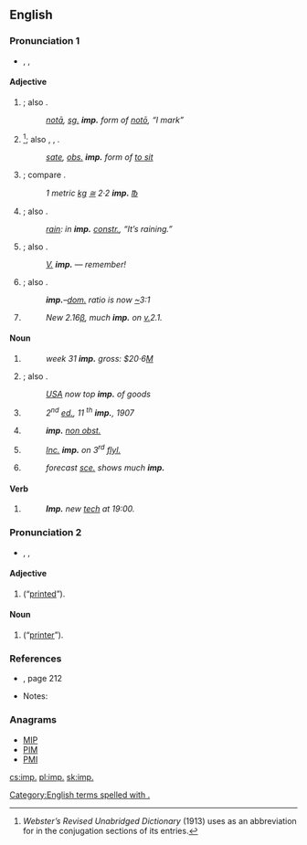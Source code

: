 {{also|imp|Imp.|IMP}}
==English==

===Pronunciation 1===
{{rfc-pron-n|Pronunciation 1|lang=en}}
* {{a|RP}} {{enPR|ĭmp}}, {{IPA|/ɪmp/}}, {{X-SAMPA|/Imp/}}

====Adjective====
{{en-adj}}

# {{context|grammar|not comparable}} {{abbreviation of|imperative|dot=}}; also {{term|imper.|imper|lang=en}}.
#: ''[[nota#Latin|notā]], [[sg.]] '''imp.''' form of [[noto#Latin|notō]], “I mark”''
# {{context|grammar|not comparable}} {{abbreviation of|imperfect|dot=}}<ref name="Web">''Webster’s Revised Unabridged Dictionary'' (1913) uses {{term||imp.}} as an abbreviation for {{term|imperfect|lang=en}} in the conjugation sections of its entries.</ref>; also {{term|imperf.|lang=en}}, {{term|impf.|lang=en}}, {{term|impft|lang=en}}.
#: ''[[sate#English|sate]], [[obs.]] '''imp.''' form of [[sit|to sit]]''
# {{context|not comparable}} {{abbreviation of|imperial|dot=}}; compare {{term|Imp.|Imp|lang=en}}.
#: ''1 metric [[kg]] [[≅]] 2·2 '''imp.''' [[℔]]''
# {{context|grammar|not comparable}} {{abbreviation of|impersonal|dot=}}; also {{term|impers.|impers|lang=en}}.
#: ''[[rain]]: in '''imp.''' [[constr.]], “It’s raining.”''
# {{context|comparable}} {{abbreviation of|important|dot=}}; also {{term|impt|lang=en}}.
#: ''[[v.|V.]] '''imp.''' — remember!''
# {{context|not comparable}} {{abbreviation of|imported|dot=}}; also {{term|imptd|lang=en}}.
#: '''''imp.'''–[[dom.]] ratio is now [[~]]3:1''
# {{context|comparable}} {{abbreviation of|improved}}
#: ''New 2.16[[β]], much '''imp.''' on [[v.]]2.1.''

====Noun====
{{en-noun|imp.|pl2=imps.|pl3=impp.|-}}

# {{context|uncountable}} {{abbreviation of|import}}
#: ''week 31 '''imp.''' gross: $20·6[[M]]''
# {{context|countable|plural: [[imps.]]}} {{abbreviation of|importer|dot=}}; also {{term|imptr|lang=en}}.
#: ''[[w:United States|USA]] now top '''imp.''' of goods''
# {{context|countable|plural: imp.}} {{abbreviation of|impression}}
#: <i>2<sup>nd</sup> [[ed.]], 11 <sup>th</sup> '''imp.''', 1907</i>
# {{context|countable|plural: [[impp.]]}} {{abbreviation of|imprimatur}}
#: '''''imp.''' [[non obst.]]''
# {{context|countable|plural: imp.}} {{abbreviation of|imprint}}
#: <i>[[inc.|Inc.]] '''imp.''' on 3<sup>rd</sup> [[flyleaf|fly]][[l.]]</i>
# {{context|countable|plural: [[imps.]]}} {{abbreviation of|improvement}}
#: ''forecast [[sce.]] shows much '''imp.'''''

====Verb====
{{head|en|verb|usually [[imperative]]; not [[conjugate]]d}}

# {{abbreviation of|implement}}
#: '''''Imp.''' new [[tech]] at 19:00.''

===Pronunciation 2===
* {{a|RP}} {{enPR|ĕɴp}}, {{IPA|/ɛ̃p/}}, {{X-SAMPA|/E_~p/}}

====Adjective====
{{en-adj|-}}

# {{abbreviation of|imprimé|dot=}} (“[[printed]]”).

====Noun====
{{en-noun|imp.}}

# {{abbreviation of|imprimeur|dot=}} (“[[printer]]”).

===References===
* {{R:Penguin Abbrev. Dict. 2000}}, page 212
* Notes:
<references/>

===Anagrams===
* [[MIP#English|MIP]]
* [[PIM#English|PIM]]
* [[PMI#English|PMI]]
[[Category:English terms spelled with .]]

[[cs:imp.]]
[[pl:imp.]]
[[sk:imp.]]